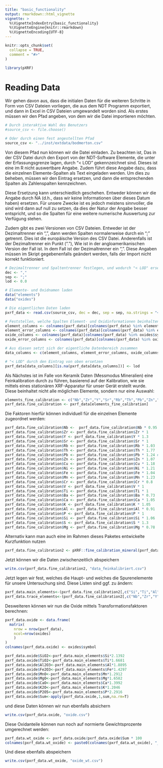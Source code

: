 ```yaml
---
title: "basic_functionality"
output: rmarkdown::html_vignette
vignette: >
  %\VignetteIndexEntry{basic_functionality}
  %\VignetteEngine{knitr::rmarkdown}
  %\VignetteEncoding{UTF-8}
---
```


```r
knitr::opts_chunk$set(
  collapse = TRUE,
  comment = "#>"
)
```

```r
library(pXRF)
```

# Reading Data

Wir gehen davon aus, dass die initialen Daten für die weiteren Schritte in Form von CSV Dateien vorliegen, die aus dem NDT Programm exportiert, und dann in Excel in CSV Dateien umgewandelt worden sind. Als erstes müssen wir den Pfad angeben, von dem wir die Datei importieren möchten.

```r
# Durch interaktive Wahl des Benutzers
#source_csv <- file.choose()

# Oder durch einen fest angestellten Pfad
source_csv <- "../inst/extdata/bodmerton.csv"
```

Von diesem Pfad nun können wir die Datei einladen. Zu beachten ist, Das in der CSV Datei durch den Export von der NDT-Software Elemente, die unter der Erfassungsgrenze lagen, durch "< LOD" gekennzeichnet sind. Dieses ist eine im R nicht auswertbare Angabe. Zudem führt diese Angabe dazu, dass die einzelnen Elemente-Spalten als Text eingeladen werden. Um dies zu beheben, müssen wir den Eintrag ersetzen, und dann die entsprechenden Spalten als Zahlenspalten kennzeichnen.

Diese Ersetzung kann unterschiedlich geschehen. Entweder können wir die Angabe durch NA (d.h., dass wir keine Informationen über dieses Datum haben) ersetzen. Für unsere Zwecke ist es jedoch meistens sinnvoller, die sind wird dann auf null zu setzen, da dies der Natur der Angabe besser entspricht, und so die Spalten für eine weitere numerische Auswertung zur Verfügung stehen.

Zudem gibt es zwei Versionen von CSV Dateien. Entweder ist der Dezimaltrenner ein ",", dann werden Spalten normalerweise durch ein ";" getrennt. Dies ist die europäische Version des CSV Datei. Anderenfalls ist der Dezimaltrenner ein Punkt ("."), Wie ist in der angloamerikanischen Version der Fall ist. In dem Fall ist der Dezimaltrenner ein ",". Diese Angaben müssen im Skript gegebenenfalls geändert werden, falls der Import nicht korrekt funktioniert.

```r
# Dezimaltrenner und Spaltentrenner festlegen, und wodurch "< LOD" ersetzt werden soll
dec <- ","
sep <- ";"
lod <- 0.0

# Elemente- und Oxidnamen laden
data("elements")
data("oxides")

# Die eigentlichen Daten laden
pxrf_data <- read.csv(source_csv, dec = dec, sep = sep, na.strings = "< LOD")

# Feststellen, welche Spalten Element- und Oxidinformationen beinhalten
element_columns <- colnames(pxrf_data)[colnames(pxrf_data) %in% elements$symbol]
element_error_columns <- colnames(pxrf_data)[colnames(pxrf_data) %in% elements$error]
oxide_columns <- colnames(pxrf_data)[colnames(pxrf_data) %in% oxides$symbol]
oxide_error_columns <- colnames(pxrf_data)[colnames(pxrf_data) %in% oxides$error]

# Aus diesen setzt sich der eigentliche Datenbereich zusammen
data_columns <- c(element_columns, element_error_columns, oxide_columns, oxide_error_columns)

# "< LOD" durch den Eintrag von oben ersetzen
pxrf_data[data_columns][is.na(pxrf_data[data_columns])] <- lod
```
Als Nächstes ist im Falle von Keramik Daten (Messmodus Mineralien) eine Feinkalibration durch zu führen, basierend auf der Kalibration, wie sie mittels eines stationären XRF-Apparatur für unser Gerät erstellt wurde. Diese beinhaltet nicht alle möglichen Elemente, sondern nur eine Auswahl:

```r
elements_fine_calibration <- c("Nb","Zr","Y","Sr","Rb","Th","Pb","Zn","Cu","Ni","Fe","Mn","Cr","V","Ti","Ba","Ca","K","Al","P","Si","S","Mg")
pxrf_data.fine_calibration <- pxrf_data[elements_fine_calibration]
```


Die Faktoren hierfür können individuell für die einzelnen Elemente zugeordnet werden:

```r
pxrf_data.fine_calibration$Nb <-  pxrf_data.fine_calibration$Nb * 0.95
pxrf_data.fine_calibration$Zr <- pxrf_data.fine_calibration$Zr * 1
pxrf_data.fine_calibration$Y <- pxrf_data.fine_calibration$Y * 1.3
pxrf_data.fine_calibration$Sr <- pxrf_data.fine_calibration$Sr * 1
pxrf_data.fine_calibration$Rb <- pxrf_data.fine_calibration$Rb * 1.03
pxrf_data.fine_calibration$Th <- pxrf_data.fine_calibration$Th * 1.77
pxrf_data.fine_calibration$Pb <- pxrf_data.fine_calibration$Pb * 1.24 #ACHTUNG: Pb erst ab ca. 30ppm gut gemessen !
pxrf_data.fine_calibration$Zn <- pxrf_data.fine_calibration$Zn * 1.07
pxrf_data.fine_calibration$Cu <- pxrf_data.fine_calibration$Cu * 1.18
pxrf_data.fine_calibration$Ni <- pxrf_data.fine_calibration$Ni * 1.21
pxrf_data.fine_calibration$Fe <- pxrf_data.fine_calibration$Fe * 1.04
pxrf_data.fine_calibration$Mn <- pxrf_data.fine_calibration$Mn * 1.23
pxrf_data.fine_calibration$Cr <- pxrf_data.fine_calibration$Cr * 0.8
pxrf_data.fine_calibration$V <- pxrf_data.fine_calibration$V * 1
pxrf_data.fine_calibration$Ti <- pxrf_data.fine_calibration$Ti * 1
pxrf_data.fine_calibration$Ba <- pxrf_data.fine_calibration$Ba * 0.73
pxrf_data.fine_calibration$Ca <- pxrf_data.fine_calibration$Ca * 1.05
pxrf_data.fine_calibration$K <- pxrf_data.fine_calibration$K * 1.05
pxrf_data.fine_calibration$Al <- pxrf_data.fine_calibration$Al * 0.91
pxrf_data.fine_calibration$P <- pxrf_data.fine_calibration$P * 1
pxrf_data.fine_calibration$Si <- pxrf_data.fine_calibration$Si * 1.06
pxrf_data.fine_calibration$S <- pxrf_data.fine_calibration$S * 1.3
pxrf_data.fine_calibration$Mg <- pxrf_data.fine_calibration$Mg * 0.78
```

Alternativ kann man auch eine im Rahmen dieses Paketes entwickelte Kurzfunktion nutzen

```r
pxrf_data.fine_calibration2 <- pXRF::fine_calibration_mineral(pxrf_data)
```

Jetzt können wir die Daten zwischenzeitlich abspeichern

```r
write.csv(pxrf_data.fine_calibration2, "data_feinkalibriert.csv")
```

Jetzt legen wir fest, welches die Haupt- und welches die Spurenelemente für unsere Untersuchung sind. Diese Listen sind ggf. zu ändern:

```r
pxrf_data.main_elements<-(pxrf_data.fine_calibration2[,c("Si","Ti","Al","Fe","Mn","Mg","Ca","K","P")])  # Gleiche die Fribourg verwendet. Evt. Auswahl treffen je nach Sample
pxrf_data.trace_elements<-(pxrf_data.fine_calibration2[,c("Nb","Zr","Y","Sr","Rb","Th","Pb","Zn","Cu","Ni","Cr","V","Ba","S")]) # Evt. Auswahl z.B. Cu und S weglassen
```

Desweiteren können wir nun die Oxide mittels Transformationsfaktoren berechnen:

```r
pxrf_data.oxide <- data.frame(
  matrix(
    nrow = nrow(pxrf_data),
    ncol=nrow(oxides)
    )
)
colnames(pxrf_data.oxide) <- oxides$symbol

pxrf_data.oxide$SiO2<-pxrf_data.main_elements$Si*2.1392
pxrf_data.oxide$TiO2<-pxrf_data.main_elements$Ti*1.6681
pxrf_data.oxide$Al2O3<-pxrf_data.main_elements$Al*1.8895
pxrf_data.oxide$Fe2O3<-pxrf_data.main_elements$Fe*1.4297
pxrf_data.oxide$MnO<-pxrf_data.main_elements$Mn*1.2912
pxrf_data.oxide$MgO<-pxrf_data.main_elements$Mg*1.6582
pxrf_data.oxide$CaO<-pxrf_data.main_elements$Ca*1.3992
pxrf_data.oxide$K2O<-pxrf_data.main_elements$K*1.2046
pxrf_data.oxide$P2O5<-pxrf_data.main_elements$P*2.2916
pxrf_data.oxide$Sum<-apply(pxrf_data.oxide,1,sum,na.rm=T)
```

und diese Daten können wir nun ebenfalls absichern

```r
write.csv(pxrf_data.oxide, "oxide.csv")
```

Diese Oxidanteile können nun noch auf normierte Gewichtsprozente umgerechnet werden:

```r
pxrf_data.wt_oxide <- pxrf_data.oxide/pxrf_data.oxide$Sum * 100
colnames(pxrf_data.wt_oxide) <- paste0(colnames(pxrf_data.wt_oxide), "_wt")
```

Und diese ebenfalls abspeichern

```r
write.csv(pxrf_data.wt_oxide, "oxide_wt.csv")
```

